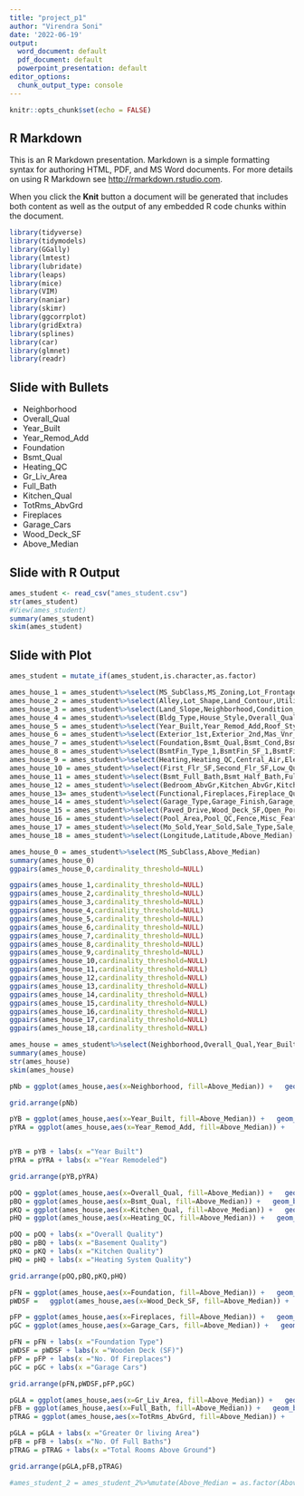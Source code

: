 ```yaml
---
title: "project_p1"
author: "Virendra Soni"
date: '2022-06-19'
output:
  word_document: default
  pdf_document: default
  powerpoint_presentation: default
editor_options:
  chunk_output_type: console
---
```


```r
knitr::opts_chunk$set(echo = FALSE)
```

## R Markdown



This is an R Markdown presentation. Markdown is a simple formatting syntax for authoring HTML, PDF, and MS Word documents. For more details on using R Markdown see <http://rmarkdown.rstudio.com>.

When you click the **Knit** button a document will be generated that includes both content as well as the output of any embedded R code chunks within the document.

```r
library(tidyverse)
library(tidymodels)
library(GGally)
library(lmtest)
library(lubridate)
library(leaps) 
library(mice) 
library(VIM) 
library(naniar)
library(skimr)
library(ggcorrplot) 
library(gridExtra) 
library(splines)
library(car) 
library(glmnet)
library(readr)
```

## Slide with Bullets

- Neighborhood
- Overall_Qual
- Year_Built
- Year_Remod_Add
- Foundation
- Bsmt_Qual
- Heating_QC
- Gr_Liv_Area
- Full_Bath
- Kitchen_Qual
- TotRms_AbvGrd
- Fireplaces
- Garage_Cars
- Wood_Deck_SF
- Above_Median

## Slide with R Output

```r


ames_student <- read_csv("ames_student.csv")
str(ames_student)
#View(ames_student)
summary(ames_student)
skim(ames_student)

```

## Slide with Plot

```r

ames_student = mutate_if(ames_student,is.character,as.factor)

ames_house_1 = ames_student%>%select(MS_SubClass,MS_Zoning,Lot_Frontage,Lot_Area,Street,Above_Median)
ames_house_2 = ames_student%>%select(Alley,Lot_Shape,Land_Contour,Utilities,Lot_Config,Above_Median)
ames_house_3 = ames_student%>%select(Land_Slope,Neighborhood,Condition_1,Condition_2,Above_Median)
ames_house_4 = ames_student%>%select(Bldg_Type,House_Style,Overall_Qual,Overall_Cond,Above_Median)
ames_house_5 = ames_student%>%select(Year_Built,Year_Remod_Add,Roof_Style,Roof_Matl,Above_Median)
ames_house_6 = ames_student%>%select(Exterior_1st,Exterior_2nd,Mas_Vnr_Type,Mas_Vnr_Area,Exter_Qual,Exter_Cond,Above_Median)
ames_house_7 = ames_student%>%select(Foundation,Bsmt_Qual,Bsmt_Cond,Bsmt_Exposure,Above_Median)
ames_house_8 = ames_student%>%select(BsmtFin_Type_1,BsmtFin_SF_1,BsmtFin_Type_2,BsmtFin_SF_2,Bsmt_Unf_SF,Total_Bsmt_SF,Above_Median)
ames_house_9 = ames_student%>%select(Heating,Heating_QC,Central_Air,Electrical,Above_Median)
ames_house_10 = ames_student%>%select(First_Flr_SF,Second_Flr_SF,Low_Qual_Fin_SF,Gr_Liv_Area,Above_Median)
ames_house_11 = ames_student%>%select(Bsmt_Full_Bath,Bsmt_Half_Bath,Full_Bath,Half_Bath,Above_Median)
ames_house_12 = ames_student%>%select(Bedroom_AbvGr,Kitchen_AbvGr,Kitchen_Qual,TotRms_AbvGrd,Above_Median)
ames_house_13= ames_student%>%select(Functional,Fireplaces,Fireplace_Qu,Above_Median)
ames_house_14 = ames_student%>%select(Garage_Type,Garage_Finish,Garage_Cars,Garage_Area,Garage_Qual,Garage_Cond,Above_Median)
ames_house_15 = ames_student%>%select(Paved_Drive,Wood_Deck_SF,Open_Porch_SF,Enclosed_Porch,Three_season_porch,Screen_Porch,Above_Median)
ames_house_16 = ames_student%>%select(Pool_Area,Pool_QC,Fence,Misc_Feature,Misc_Val,Above_Median)
ames_house_17 = ames_student%>%select(Mo_Sold,Year_Sold,Sale_Type,Sale_Condition,Above_Median)
ames_house_18 = ames_student%>%select(Longitude,Latitude,Above_Median)
```

```r
ames_house_0 = ames_student%>%select(MS_SubClass,Above_Median)
summary(ames_house_0)
ggpairs(ames_house_0,cardinality_threshold=NULL)
```

```r
ggpairs(ames_house_1,cardinality_threshold=NULL)
ggpairs(ames_house_2,cardinality_threshold=NULL)
ggpairs(ames_house_3,cardinality_threshold=NULL)
ggpairs(ames_house_4,cardinality_threshold=NULL)
ggpairs(ames_house_5,cardinality_threshold=NULL)
ggpairs(ames_house_6,cardinality_threshold=NULL)
ggpairs(ames_house_7,cardinality_threshold=NULL)
ggpairs(ames_house_8,cardinality_threshold=NULL)
ggpairs(ames_house_9,cardinality_threshold=NULL)
ggpairs(ames_house_10,cardinality_threshold=NULL)
ggpairs(ames_house_11,cardinality_threshold=NULL)
ggpairs(ames_house_12,cardinality_threshold=NULL)
ggpairs(ames_house_13,cardinality_threshold=NULL)
ggpairs(ames_house_14,cardinality_threshold=NULL)
ggpairs(ames_house_15,cardinality_threshold=NULL)
ggpairs(ames_house_16,cardinality_threshold=NULL)
ggpairs(ames_house_17,cardinality_threshold=NULL)
ggpairs(ames_house_18,cardinality_threshold=NULL)

```

```r

ames_house = ames_student%>%select(Neighborhood,Overall_Qual,Year_Built,Year_Remod_Add,Foundation,Bsmt_Qual,Heating_QC,Gr_Liv_Area,Full_Bath,Kitchen_Qual,TotRms_AbvGrd,Fireplaces,Garage_Cars,Wood_Deck_SF,Above_Median)
summary(ames_house)
str(ames_house)
skim(ames_house)

```
```r

pNb = ggplot(ames_house,aes(x=Neighborhood, fill=Above_Median)) +   geom_bar() + theme(axis.text.x = element_text(angle = 45, size = 6, vjust = 1, hjust=1))

grid.arrange(pNb)
```
```r
pYB = ggplot(ames_house,aes(x=Year_Built, fill=Above_Median)) +   geom_bar() + theme(axis.text.x = element_text(angle = 45, size = 6, vjust = 1, hjust=1)) 
pYRA = ggplot(ames_house,aes(x=Year_Remod_Add, fill=Above_Median)) +   geom_bar() + theme(axis.text.x = element_text(angle = 45, size = 6, vjust = 1, hjust=1)) 


pYB = pYB + labs(x ="Year Built")
pYRA = pYRA + labs(x ="Year Remodeled")

grid.arrange(pYB,pYRA)

```
```r
pOQ = ggplot(ames_house,aes(x=Overall_Qual, fill=Above_Median)) +   geom_bar() + theme(axis.text.x = element_text(angle = 45, size = 6, vjust = 1, hjust=1))
pBQ = ggplot(ames_house,aes(x=Bsmt_Qual, fill=Above_Median)) +   geom_bar() + theme(axis.text.x = element_text(angle = 45, size = 6, vjust = 1, hjust=1))
pKQ = ggplot(ames_house,aes(x=Kitchen_Qual, fill=Above_Median)) +   geom_bar() + theme(axis.text.x = element_text(angle = 45, size = 6, vjust = 1, hjust=1))
pHQ = ggplot(ames_house,aes(x=Heating_QC, fill=Above_Median)) +   geom_bar() + theme(axis.text.x = element_text(angle = 45, size = 6, vjust = 1, hjust=1))

pOQ = pOQ + labs(x ="Overall Quality")
pBQ = pBQ + labs(x ="Basement Quality")
pKQ = pKQ + labs(x ="Kitchen Quality")
pHQ = pHQ + labs(x ="Heating System Quality")

grid.arrange(pOQ,pBQ,pKQ,pHQ)
```
```r
pFN = ggplot(ames_house,aes(x=Foundation, fill=Above_Median)) +   geom_bar() + theme(axis.text.x = element_text(angle = 45, size = 6, vjust = 1, hjust=1))
pWDSF =   ggplot(ames_house,aes(x=Wood_Deck_SF, fill=Above_Median)) +   geom_boxplot() 

pFP = ggplot(ames_house,aes(x=Fireplaces, fill=Above_Median)) +   geom_bar() 
pGC = ggplot(ames_house,aes(x=Garage_Cars, fill=Above_Median)) +   geom_bar() 

pFN = pFN + labs(x ="Foundation Type")
pWDSF = pWDSF + labs(x ="Wooden Deck (SF)")
pFP = pFP + labs(x ="No. Of Fireplaces")
pGC = pGC + labs(x ="Garage Cars")

grid.arrange(pFN,pWDSF,pFP,pGC)
```
```r
pGLA = ggplot(ames_house,aes(x=Gr_Liv_Area, fill=Above_Median)) +   geom_boxplot() + theme(axis.text.x = element_text(angle = 45, size = 6, vjust = 1, hjust=1))
pFB = ggplot(ames_house,aes(x=Full_Bath, fill=Above_Median)) +   geom_bar() + theme(axis.text.x = element_text(angle = 45, size = 6, vjust = 1, hjust=1))
pTRAG = ggplot(ames_house,aes(x=TotRms_AbvGrd, fill=Above_Median)) +   geom_bar() + theme(axis.text.x = element_text(angle = 45, size = 6, vjust = 1, hjust=1))

pGLA = pGLA + labs(x ="Greater Or living Area")
pFB = pFB + labs(x ="No. Of Full Baths")
pTRAG = pTRAG + labs(x ="Total Rooms Above Ground")

grid.arrange(pGLA,pFB,pTRAG)
```


```r
#ames_student_2 = ames_student_2%>%mutate(Above_Median = as.factor(Above_Median))%>%mutate(Above_Median = fct_recode(Above_Median, "No" = "0", "Yes" = "1")) 

```
